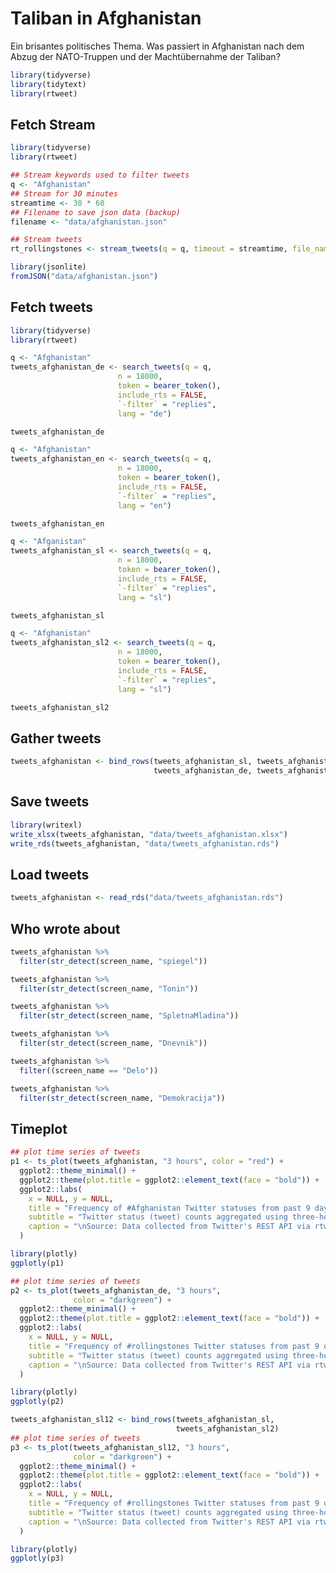 
# Taliban in Afghanistan

Ein brisantes politisches Thema. Was passiert in Afghanistan nach dem Abzug der NATO-Truppen und der Machtübernahme der Taliban?

```r
library(tidyverse)
library(tidytext)
library(rtweet)
```


## Fetch Stream

```r
library(tidyverse)
library(rtweet)

## Stream keywords used to filter tweets
q <- "Afghanistan"
## Stream for 30 minutes
streamtime <- 30 * 60
## Filename to save json data (backup)
filename <- "data/afghanistan.json"

## Stream tweets
rt_rollingstones <- stream_tweets(q = q, timeout = streamtime, file_name = filename)

```

```r
library(jsonlite)
fromJSON("data/afghanistan.json")

```


## Fetch tweets

```r
library(tidyverse)
library(rtweet)

q <- "Afghanistan"
tweets_afghanistan_de <- search_tweets(q = q, 
                        n = 18000,
                        token = bearer_token(), 
                        include_rts = FALSE,
                        `-filter` = "replies",
                        lang = "de")

tweets_afghanistan_de
```


```r
q <- "Afghanistan"
tweets_afghanistan_en <- search_tweets(q = q, 
                        n = 18000,
                        token = bearer_token(), 
                        include_rts = FALSE,
                        `-filter` = "replies",
                        lang = "en")

tweets_afghanistan_en
```


```r
q <- "Afganistan"
tweets_afghanistan_sl <- search_tweets(q = q, 
                        n = 18000,
                        token = bearer_token(), 
                        include_rts = FALSE,
                        `-filter` = "replies",
                        lang = "sl")

tweets_afghanistan_sl
```


```r
q <- "Afghanistan"
tweets_afghanistan_sl2 <- search_tweets(q = q, 
                        n = 18000,
                        token = bearer_token(), 
                        include_rts = FALSE,
                        `-filter` = "replies",
                        lang = "sl")

tweets_afghanistan_sl2

```


## Gather tweets

```r
tweets_afghanistan <- bind_rows(tweets_afghanistan_sl, tweets_afghanistan_sl2,
                                tweets_afghanistan_de, tweets_afghanistan_en)
```

## Save tweets

```r
library(writexl)
write_xlsx(tweets_afghanistan, "data/tweets_afghanistan.xlsx")
write_rds(tweets_afghanistan, "data/tweets_afghanistan.rds")
```

## Load tweets

```r
tweets_afghanistan <- read_rds("data/tweets_afghanistan.rds")

```


## Who wrote about

```r
tweets_afghanistan %>% 
  filter(str_detect(screen_name, "spiegel"))

```


```r
tweets_afghanistan %>% 
  filter(str_detect(screen_name, "Tonin"))

```


```r
tweets_afghanistan %>% 
  filter(str_detect(screen_name, "SpletnaMladina"))

```


```r
tweets_afghanistan %>% 
  filter(str_detect(screen_name, "Dnevnik"))

```


```r
tweets_afghanistan %>% 
  filter((screen_name == "Delo"))

```


```r
tweets_afghanistan %>% 
  filter(str_detect(screen_name, "Demokracija"))

```

## Timeplot

```r
## plot time series of tweets
p1 <- ts_plot(tweets_afghanistan, "3 hours", color = "red") +
  ggplot2::theme_minimal() +
  ggplot2::theme(plot.title = ggplot2::element_text(face = "bold")) +
  ggplot2::labs(
    x = NULL, y = NULL,
    title = "Frequency of #Afghanistan Twitter statuses from past 9 days",
    subtitle = "Twitter status (tweet) counts aggregated using three-hour intervals",
    caption = "\nSource: Data collected from Twitter's REST API via rtweet"
  )

library(plotly)
ggplotly(p1)
```


```r
## plot time series of tweets
p2 <- ts_plot(tweets_afghanistan_de, "3 hours", 
              color = "darkgreen") +
  ggplot2::theme_minimal() +
  ggplot2::theme(plot.title = ggplot2::element_text(face = "bold")) +
  ggplot2::labs(
    x = NULL, y = NULL,
    title = "Frequency of #rollingstones Twitter statuses from past 9 days",
    subtitle = "Twitter status (tweet) counts aggregated using three-hour intervals",
    caption = "\nSource: Data collected from Twitter's REST API via rtweet"
  )

library(plotly)
ggplotly(p2)

```


```r
tweets_afghanistan_sl12 <- bind_rows(tweets_afghanistan_sl,
                                     tweets_afghanistan_sl2)
## plot time series of tweets
p3 <- ts_plot(tweets_afghanistan_sl12, "3 hours", 
              color = "darkgreen") +
  ggplot2::theme_minimal() +
  ggplot2::theme(plot.title = ggplot2::element_text(face = "bold")) +
  ggplot2::labs(
    x = NULL, y = NULL,
    title = "Frequency of #rollingstones Twitter statuses from past 9 days",
    subtitle = "Twitter status (tweet) counts aggregated using three-hour intervals",
    caption = "\nSource: Data collected from Twitter's REST API via rtweet"
  )

library(plotly)
ggplotly(p3)

```

